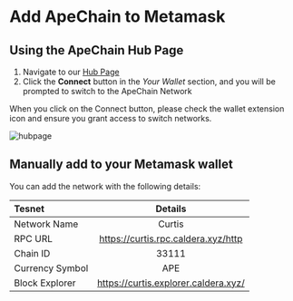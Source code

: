 
# Add ApeChain to Metamask
## Using the ApeChain Hub Page
1. Navigate to our [Hub Page](https://curtis.hub.caldera.xyz/) 
2. Click the 
**Connect** button in the *Your Wallet* section, and you will be prompted to switch to the ApeChain Network

<Callout>When you click on the Connect button, please check the wallet extension icon and ensure you grant access to switch networks.</Callout>

![hubpage](../images/hub.png)


## Manually add to your Metamask wallet
You can add the network with the following details:


| Tesnet      | Details|    
| :------------ | :---------: 
| Network Name | Curtis |
| RPC URL        |    https://curtis.rpc.caldera.xyz/http   |
| Chain ID    |    33111   |   
| Currency Symbol|         APE    |
| Block Explorer| https://curtis.explorer.caldera.xyz/ |